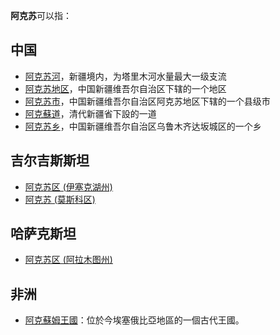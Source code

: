 '''阿克苏'''可以指：
==中国==
* [[阿克苏河|阿克苏河]]，新疆境内，为塔里木河水量最大一级支流
* [[阿克苏地区|阿克苏地区]]，中国新疆维吾尔自治区下辖的一个地区
* [[阿克苏市|阿克苏市]]，中国新疆维吾尔自治区阿克苏地区下辖的一个县级市
* [[阿克蘇道|阿克蘇道]]，清代新疆省下設的一道
* [[阿克苏乡|阿克苏乡]]，中国新疆维吾尔自治区乌鲁木齐达坂城区的一个乡
==吉尔吉斯斯坦==
*[[阿克苏区_(伊塞克湖州)|阿克苏区 (伊塞克湖州)]]
*[[阿克苏_(莫斯科区)|阿克苏 (莫斯科区)]]
==哈萨克斯坦==
*[[阿克苏区_(阿拉木图州)|阿克苏区 (阿拉木图州)]]

== 非洲 ==

* [[阿克苏姆王国|阿克蘇姆王國]]：位於今埃塞俄比亞地區的一個古代王國。
{{disambig|Cat=三字中国地名消歧义}}